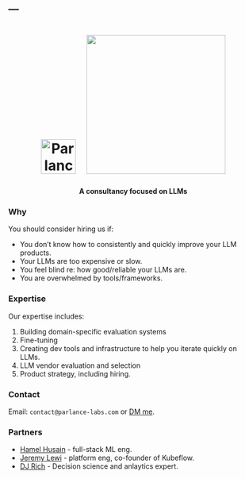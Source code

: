 ---
---

```{=html}
<style>
    .cube {
      margin-right: 1.5vw;  /* Use viewport units for responsive margin */
    }
    /* Media query for small screens */
    @media only screen and (max-width: 600px) {
      .cube {
        width: auto;  /* Auto width to maintain aspect ratio */
        max-width: 50%;  /* Max width 100% of parent container */
        height: auto;  /* Auto height to maintain aspect ratio */
        margin-right: 0;
      }
      h1 img {
        margin-top: 10px; /* Add a top margin on small screens */
      }
    }
</style>
<center>
<h1><img src="b.png" alt="Parlance Labs" width="70" class="cube"> <img src="c.png" width="280"></img></h1>
<h4> A consultancy focused on LLMs</h4>
</center>
```

### Why

You should consider hiring us if:

- You don’t know how to consistently and quickly improve your LLM products.
- Your LLMs are too expensive or slow.
- You feel blind re: how good/reliable your LLMs are.
- You are overwhelmed by tools/frameworks.

### Expertise

Our expertise includes:

1. Building domain-specific evaluation systems
2. Fine-tuning
3. Creating dev tools and infrastructure to help you iterate quickly on LLMs.
4. LLM vendor evaluation and selection
5. Product strategy, including hiring.

### Contact

Email: `contact@parlance-labs.com` or [DM me](https://twitter.com/HamelHusain).


### Partners

- [Hamel Husain](https://hamel.dev/) - full-stack ML eng.
- [Jeremy Lewi](https://www.linkedin.com/in/jeremy-lewi-600aaa8/) -  platform eng, co-founder of Kubeflow.
- [DJ Rich](https://www.linkedin.com/in/dj-rich-90b91753/) - Decision science and anlaytics expert.
